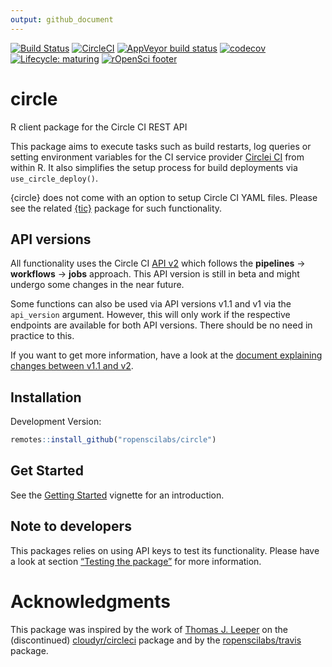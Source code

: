 ```yaml
---
output: github_document
---
```


<!-- badges: start -->
[![Build Status](https://img.shields.io/travis/ropenscilabs/circle/master?label=macOS&logo=travis&style=flat-square)](https://travis-ci.org/ropenscilabs/circle)
[![CircleCI](https://img.shields.io/circleci/build/gh/ropenscilabs/circle/master?label=Linux&logo=circle&logoColor=green&style=flat-square)](https://circleci.com/gh/ropenscilabs/circle)
[![AppVeyor build status](https://img.shields.io/appveyor/ci/ropensci/circle?label=Windows&logo=appveyor&style=flat-square)](https://ci.appveyor.com/project/ropensci/circle)
[![codecov](https://codecov.io/gh/ropenscilabs/circle/branch/master/graph/badge.svg)](https://codecov.io/gh/ropenscilabs/circle)
[![Lifecycle: maturing](https://img.shields.io/badge/lifecycle-maturing-blue.svg)](https://www.tidyverse.org/lifecycle/#maturing)
[![rOpenSci footer](http://ropensci.org/public_images/github_footer.png)](https://ropensci.org)
<!-- badges: end -->

# circle

R client package for the Circle CI REST API

This package aims to execute tasks such as build restarts, log queries or setting environment variables for the CI service provider [Circlei CI](https://circleci.com/) from within R.
It also simplifies the setup process for build deployments via `use_circle_deploy()`.

{circle} does not come with an option to setup Circle CI YAML files.
Please see the related [{tic}](https://github.com/ropensci/tic) package for such functionality.

## API versions

All functionality uses the Circle CI [API v2](https://github.com/CircleCI-Public/api-preview-docs) which follows the **pipelines** -> **workflows** -> **jobs** approach.
This API version is still in beta and might undergo some changes in the near future.

Some functions can also be used via API versions v1.1 and v1 via the `api_version` argument.
However, this will only work if the respective endpoints are available for both API versions.
There should be no need in practice to this.

If you want to get more information, have a look at the [document explaining changes between v1.1 and v2](https://github.com/CircleCI-Public/api-preview-docs/blob/master/docs/api-changes.md#endpoints-likely-being-removed-in-api-v2-still-available-in-v11-for-now).

## Installation

Development Version:

```r
remotes::install_github("ropenscilabs/circle")
```

## Get Started

See the [Getting Started](https://ropenscilabs.github.io/circle/articles/circle.html) vignette for an introduction.

## Note to developers

This packages relies on using API keys to test its functionality.
Please have a look at section ["Testing the package"](https://github.com/ropenscilabs/circle/blob/master/.github/CONTRIBUTING.md#testing-the-package) for more information.

# Acknowledgments

This package was inspired by the work of [Thomas J. Leeper](https://github.com/leeper) on the (discontinued) [cloudyr/circleci](https://github.com/cloudyr/circleci) package and by the [ropenscilabs/travis](https://github.com/ropenscilabs/travis) package.
